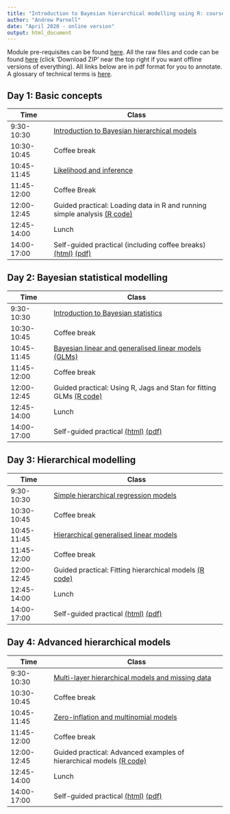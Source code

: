 ```yaml
---
title: "Introduction to Bayesian hierarchical modelling using R: course timetable"
author: "Andrew Parnell"
date: "April 2020 - online version"
output: html_document
---
```


Module pre-requisites can be found [here](https://andrewcparnell.github.io/bhm_course/Prerequisites.html). All the raw files and code can be found [here](https://www.github.com/andrewcparnell/bhm_course) (click 'Download ZIP' near the top right if you want offline versions of everything). All links below are in pdf format for you to annotate. A glossary of technical terms is [here](https://andrewcparnell.github.io/bhm_course/glossary.html).

## Day 1: Basic concepts

Time  | Class
------------- | ----------------------------------------------------
9:30-10:30 | [Introduction to Bayesian hierarchical models](https://andrewcparnell.github.io/bhm_course/slides/class_1_intro.pdf)
10:30-10:45 | Coffee break
10:45-11:45 | [Likelihood and inference](https://andrewcparnell.github.io/bhm_course/slides/class_2_inference.pdf)
11:45-12:00 | Coffee Break 
12:00-12:45 | Guided practical: Loading data in R and running simple analysis [(R code)](https://andrewcparnell.github.io/bhm_course/practicals/tutor_1_R_basics.R)
12:45-14:00 | Lunch
14:00-17:00 | Self-guided practical (including coffee breaks) [(html)](https://andrewcparnell.github.io/bhm_course/practicals/practical_1_using_R_for_lr_and_glms.html) [(pdf)](https://andrewcparnell.github.io/bhm_course/practicals/practical_1_using_R_for_lr_and_glms.pdf)

## Day 2: Bayesian statistical modelling

Time  | Class
------------- | ----------------------------------------------------
9:30-10:30 | [Introduction to Bayesian statistics](https://andrewcparnell.github.io/bhm_course/slides/class_3_intro_bayes.pdf) 
10:30-10:45 | Coffee break
10:45-11:45 | [Bayesian linear and generalised linear models (GLMs)](https://andrewcparnell.github.io/bhm_course/slides/class_4_bglms.pdf) 
11:45-12:00 | Coffee break
12:00-12:45 | Guided practical: Using R, Jags and Stan for fitting GLMs [(R code)](https://andrewcparnell.github.io/bhm_course/practicals/tutor_2_R_jags_stan.R)
12:45-14:00 | Lunch
14:00-17:00 | Self-guided practical [(html)](https://andrewcparnell.github.io/bhm_course/practicals/practical_2_R_jags_stan_GLMs.html) [(pdf)](https://andrewcparnell.github.io/bhm_course/practicals/practical_2_R_jags_stan_GLMs.pdf)

## Day 3: Hierarchical modelling

Time  | Class
------------- | ----------------------------------------------------
9:30-10:30 | [Simple hierarchical regression models](https://andrewcparnell.github.io/bhm_course/slides/class_5_hlms.pdf) 
10:30-10:45 | Coffee break
10:45-11:45 | [Hierarchical generalised linear models](https://andrewcparnell.github.io/bhm_course/slides/class_6_hglms.pdf) 
11:45-12:00 | Coffee break
12:00-12:45 | Guided practical: Fitting hierarchical models [(R code)](https://andrewcparnell.github.io/bhm_course/practicals/tutor_3_fit_hm.R)
12:45-14:00 | Lunch
14:00-17:00 | Self-guided practical [(html)](https://andrewcparnell.github.io/bhm_course/practicals/practical_3_hglms.html) [(pdf)](https://andrewcparnell.github.io/bhm_course/practicals/practical_3_hglms.pdf)

## Day 4: Advanced hierarchical models

Time  | Class
------------- | ----------------------------------------------------
9:30-10:30 | [Multi-layer hierarchical models and missing data](https://andrewcparnell.github.io/bhm_course/slides/class_7_multihms.pdf) 
10:30-10:45 | Coffee break
10:45-11:45 | [Zero-inflation and multinomial models](https://andrewcparnell.github.io/bhm_course/slides/class_8_pp_zi_multinom.pdf) 
11:45-12:00 | Coffee break
12:00-12:45 | Guided practical: Advanced examples of hierarchical models [(R code)](https://andrewcparnell.github.io/bhm_course/practicals/tutor_4_adv_hms.R)
12:45-14:00 | Lunch
14:00-17:00 | Self-guided practical [(html)](https://andrewcparnell.github.io/bhm_course/practicals/practical_4_advanced_hglms.html) [(pdf)](https://andrewcparnell.github.io/bhm_course/practicals/practical_4_advanced_hglms.pdf)